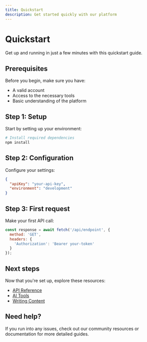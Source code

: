 ```yaml
---
title: Quickstart
description: Get started quickly with our platform
---
```


# Quickstart

Get up and running in just a few minutes with this quickstart guide.

## Prerequisites

Before you begin, make sure you have:
- A valid account
- Access to the necessary tools
- Basic understanding of the platform

## Step 1: Setup

Start by setting up your environment:

```bash
# Install required dependencies
npm install
```

## Step 2: Configuration

Configure your settings:

```json
{
  "apiKey": "your-api-key",
  "environment": "development"
}
```

## Step 3: First request

Make your first API call:

```javascript
const response = await fetch('/api/endpoint', {
  method: 'GET',
  headers: {
    'Authorization': 'Bearer your-token'
  }
});
```

## Next steps

Now that you're set up, explore these resources:
- [API Reference](/api-reference/introduction)
- [AI Tools](/ai-tools/claude-code)
- [Writing Content](/essentials/markdown)

## Need help?

If you run into any issues, check out our community resources or documentation for more detailed guides.